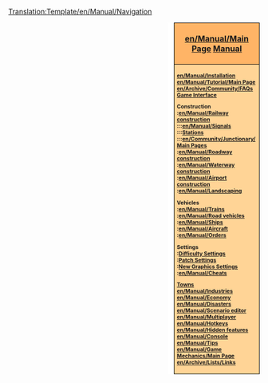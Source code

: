 <noinclude>[[Translation:Template/en/Manual/Navigation]]</noinclude><div style="float:right; padding-left:12px; background:#ffffff;">
<div style="width:160px; border:1px solid #000000; background:#ffb466; padding:5px; -moz-border-radius-topleft:5px; -moz-border-radius-topright:5px; font-size: 12pt;">
<center><strong><font size="3">[[en/Manual/Main Page]] [[en/Manual/Main Page|Manual]]</font></strong></center>
</div>
<div style="width:160px;  border:1px solid black; border-top-width: 0px; background:#ffd496; padding:5px; -moz-border-radius-bottomleft:5px; -moz-border-radius-bottomright:8px; font-size: 8pt; font-weight:bold">
[[en/Manual/Installation]]<br/>
[[en/Manual/Tutorial/Main Page]]<br/>
[[en/Archive/Community/FAQ]]s<br/>
[[en/Manual/Game interface|Game Interface]]

Construction<br/>
:[[en/Manual/Railway construction]]<br/>
:::[[en/Manual/Signals]]<br/>
:::[[en/Manual/Railway station|Stations]]<br/>
:::[[en/Community/Junctionary/Main Page]]s<br/>
:[[en/Manual/Roadway construction]]<br/>
:[[en/Manual/Waterway construction]]<br/>
:[[en/Manual/Airport construction]]<br/>
:[[en/Manual/Landscaping]]

Vehicles<br/>
:[[en/Manual/Trains]]<br/>
:[[en/Manual/Road vehicles]]<br/>
:[[en/Manual/Ships]]<br/>
:[[en/Manual/Aircraft]]<br/>
:[[en/Manual/Orders]]

Settings<br/>
:[[en/Archive/Manual/Settings/Difficulty|Difficulty Settings]]<br/>
:[[en/Community/Patches/Patches|Patch Settings]]<br/>
:[[en/Manual/NewGRF|New Graphics Settings]]<br/>
:[[en/Manual/Cheats]]

[[en/Manual/Towns|Towns]]<br/>
[[en/Manual/Industries]]<br/>
[[en/Manual/Economy]]<br/>
[[en/Manual/Disasters]]<br/>
[[en/Manual/Scenario editor]]<br/>
[[en/Manual/Multiplayer]]<br/>
[[en/Manual/Hotkeys]]<br/>
[[en/Manual/Hidden features]]<br/>
[[en/Manual/Console]]<br/>
[[en/Manual/Tips]]<br/>
[[en/Manual/Game Mechanics/Main Page]]<br/>
[[en/Archive/Lists/Links]]
</div>
</div>